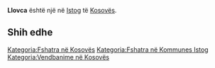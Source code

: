 {{Fshat në 
 | Emri                = Llovca
 | EmriAlt                = 
 | NAME_SHORT_FORM=      
 | NAME_GENERIC=      
 | NAME_SORT_NAME_RO=      LLOVCA
 | FULL_NAME_RO = Llovca
 | FULL_NAME_ND_RO=Llovca
 | SORT_NAME_RG=LLOVCA
 | FULL_NAME_RG=Llovca
 | FULL_NAME_ND_RG=Llovca
 | SRP_NAME_SHORT_FORM=      
 | SRP_NAME_GENERIC=      
 | SRP_NAME_SORT_NAME_RO=      
 | SRP_FULL_NAME_RO = 
 | SRP_FULL_NAME_ND_RO=
 | SRP_SORT_NAME_RG=
 | SRP_FULL_NAME_RG=
 | SRP_FULL_NAME_ND_RG=
 | Emri (Rasa dhanore) = 
 | Figura              = 
 | Shteti              = Kosovo
 | Komuna              = Istog
 | Kodi postar         = 
 | Sipërfaqja          = 

 | Popullsia           = 

 | Regj. i popullsisë  = 
 | Dend. e popullsisë  = 
 | Faqja zyrtare       = 
 <!--- Koordinatat ----> 
 | Gjerësia            = 42.402222
 | Gjatësia            = 21.571667
 | Lartësia            = 
}}
'''Llovca''' është një [[]] në [[Istog]] të [[Kosovës]].

<!-- == Gjeografia == -->
<!-- == Historia == -->
<!-- == Demografia == -->
== Shih edhe ==
{{Komuna Istog}}
{{Kosovo-Administrata-Cung}}

[[Kategoria:Fshatra në Kosovës]]
[[Kategoria:Fshatra në Kommunes Istog]]
[[Kategoria:Vendbanime në Kosovës]]
